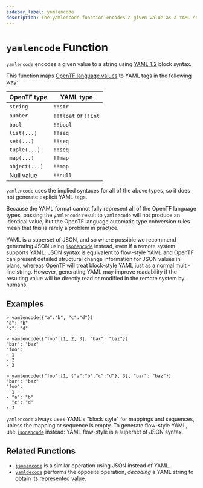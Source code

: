 ```yaml
---
sidebar_label: yamlencode
description: The yamlencode function encodes a given value as a YAML string.
---
```


# `yamlencode` Function

`yamlencode` encodes a given value to a string using
[YAML 1.2](https://yaml.org/spec/1.2/spec.html) block syntax.

This function maps
[OpenTF language values](/docs/language/expressions/types)
to YAML tags in the following way:

| OpenTF type | YAML type            |
| -------------- | -------------------- |
| `string`       | `!!str`              |
| `number`       | `!!float` or `!!int` |
| `bool`         | `!!bool`             |
| `list(...)`    | `!!seq`              |
| `set(...)`     | `!!seq`              |
| `tuple(...)`   | `!!seq`              |
| `map(...)`     | `!!map`              |
| `object(...)`  | `!!map`              |
| Null value     | `!!null`             |

`yamlencode` uses the implied syntaxes for all of the above types, so it does
not generate explicit YAML tags.

Because the YAML format cannot fully represent all of the OpenTF language
types, passing the `yamlencode` result to `yamldecode` will not produce an
identical value, but the OpenTF language automatic type conversion rules
mean that this is rarely a problem in practice.

YAML is a superset of JSON, and so where possible we recommend generating
JSON using [`jsonencode`](/docs/language/functions/jsonencode) instead, even if
a remote system supports YAML. JSON syntax is equivalent to flow-style YAML
and OpenTF can present detailed structural change information for JSON
values in plans, whereas OpenTF will treat block-style YAML just as a normal
multi-line string. However, generating YAML may improve readability if the
resulting value will be directly read or modified in the remote system by
humans.

## Examples

```
> yamlencode({"a":"b", "c":"d"})
"a": "b"
"c": "d"

> yamlencode({"foo":[1, 2, 3], "bar": "baz"})
"bar": "baz"
"foo":
- 1
- 2
- 3

> yamlencode({"foo":[1, {"a":"b","c":"d"}, 3], "bar": "baz"})
"bar": "baz"
"foo":
- 1
- "a": "b"
  "c": "d"
- 3
```

`yamlencode` always uses YAML's "block style" for mappings and sequences, unless
the mapping or sequence is empty. To generate flow-style YAML, use
[`jsonencode`](/docs/language/functions/jsonencode) instead: YAML flow-style is a superset
of JSON syntax.

## Related Functions

- [`jsonencode`](/docs/language/functions/jsonencode) is a similar operation using JSON instead
  of YAML.
- [`yamldecode`](/docs/language/functions/yamldecode) performs the opposite operation, _decoding_
  a YAML string to obtain its represented value.
